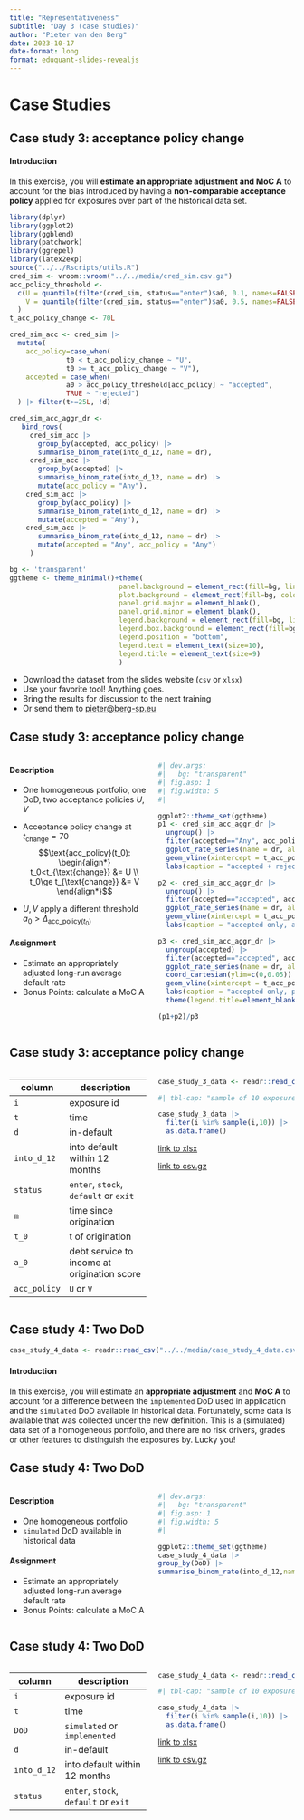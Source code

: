 ```yaml
---
title: "Representativeness"
subtitle: "Day 3 (case studies)"
author: "Pieter van den Berg"
date: 2023-10-17
date-format: long
format: eduquant-slides-revealjs
---
```



# Case Studies

## Case study 3: acceptance policy change {.smaller .r-fit-text auto-animate=true}


#### Introduction


In this exercise, you will **estimate an appropriate adjustment and MoC A** to account for the bias introduced by having a **non-comparable acceptance policy** applied for exposures over part of the historical data set. 

```r
library(dplyr)
library(ggplot2)
library(ggblend)
library(patchwork)
library(ggrepel)
library(latex2exp)
source("../../Rscripts/utils.R")
cred_sim <- vroom::vroom("../../media/cred_sim.csv.gz")
acc_policy_threshold <- 
  c(U = quantile(filter(cred_sim, status=="enter")$a0, 0.1, names=FALSE),
    V = quantile(filter(cred_sim, status=="enter")$a0, 0.5, names=FALSE)
  )
t_acc_policy_change <- 70L

cred_sim_acc <- cred_sim |> 
  mutate(
    acc_policy=case_when(
              t0 < t_acc_policy_change ~ "U",
              t0 >= t_acc_policy_change ~ "V"),
    accepted = case_when(
              a0 > acc_policy_threshold[acc_policy] ~ "accepted",
              TRUE ~ "rejected")
  ) |> filter(t>=25L, !d)

cred_sim_acc_aggr_dr <- 
   bind_rows(
     cred_sim_acc |>
       group_by(accepted, acc_policy) |> 
       summarise_binom_rate(into_d_12, name = dr),
     cred_sim_acc |> 
       group_by(accepted) |> 
       summarise_binom_rate(into_d_12, name = dr) |> 
       mutate(acc_policy = "Any"),
    cred_sim_acc |> 
       group_by(acc_policy) |> 
       summarise_binom_rate(into_d_12, name = dr) |> 
       mutate(accepted = "Any"),
    cred_sim_acc |> 
       summarise_binom_rate(into_d_12, name = dr) |> 
       mutate(accepted = "Any", acc_policy = "Any")
     )

bg <- 'transparent'
ggtheme <- theme_minimal()+theme(
                           panel.background = element_rect(fill=bg, linetype = "blank"), 
                           plot.background = element_rect(fill=bg, color=NA), 
                           panel.grid.major = element_blank(), 
                           panel.grid.minor = element_blank(), 
                           legend.background = element_rect(fill=bg, linetype = "blank"), 
                           legend.box.background = element_rect(fill=bg, linetype = "blank"),
                           legend.position = "bottom",
                           legend.text = element_text(size=10),
                           legend.title = element_text(size=9)
                           )


```


 * Download the dataset from the slides website (`csv` or `xlsx`)
 * Use your favorite tool! Anything goes.
 * Bring the results for discussion to the next training
 * Or send them to [pieter@berg-sp.eu](mailto:pieter@berg-sp.eu)

## Case study 3: acceptance policy change {.smaller .r-fit-text auto-animate=true}
:::: columns

::: {.column #vcenter width="50%" .r-fit-text }


#### Description

 * One homogeneous portfolio, one DoD, two acceptance policies $U,V$
 * Acceptance policy change at $t_{\text{change}} = 70$
$$\text{acc_policy}(t_0): \begin{align*} t_0<t_{\text{change}} &=  U \\ t_0\ge t_{\text{change}} &=  V \end{align*}$$

 * $U,V$ apply a different threshold $a_0>\Delta_{\text{acc_policy}(t_0)}$

#### Assignment

 * Estimate an appropriately adjusted long-run average default rate
 * Bonus Points: calculate a MoC A


::: 

::: {.column #vcenter width="50%" .r-fit-text }
```r
#| dev.args:
#|   bg: "transparent"
#| fig.asp: 1
#| fig.width: 5
#| 

ggplot2::theme_set(ggtheme)
p1 <- cred_sim_acc_aggr_dr |> 
  ungroup() |> 
  filter(accepted=="Any", acc_policy=="Any") |>
  ggplot_rate_series(name = dr, alpha = 0.33) +
  geom_vline(xintercept = t_acc_policy_change, linewidth=0.25, linetype = "dashed") +
  labs(caption = "accepted + rejected")

p2 <- cred_sim_acc_aggr_dr |> 
  ungroup() |> 
  filter(accepted=="accepted", acc_policy=="Any") |>
  ggplot_rate_series(name = dr, alpha = 0.33) +
  geom_vline(xintercept = t_acc_policy_change, linewidth=0.25, linetype = "dashed") +
  labs(caption = "accepted only, any policy")

p3 <- cred_sim_acc_aggr_dr |> 
  ungroup(accepted) |> 
  filter(accepted=="accepted", acc_policy!="Any") |>
  ggplot_rate_series(name = dr, alpha = 0.33) +
  coord_cartesian(ylim=c(0,0.05)) + 
  geom_vline(xintercept = t_acc_policy_change, linewidth=0.25, linetype = "dashed") +
  labs(caption = "accepted only, per policy") +
  theme(legend.title=element_blank()) 

(p1+p2)/p3

```
:::

::::


## Case study 3: acceptance policy change  {.smaller .r-fit-text auto-animate=true}


:::: columns
::: {.column width="50%" .r-fit-text }


| column    | description    |
|-------------|-------------|
|`i`| exposure id|
|`t`| time|
|`d`| in-default|
|`into_d_12`| into default within 12 months|
|`status`| `enter`, `stock`, `default` or `exit`|
|`m`|time since origination|
|`t_0`| t of origination|
|`a_0`| debt service to income at origination score|
|`acc_policy`| `U` or `V`|

:::
::: {.column width="50%" .r-fit-text .smaller}

```r
case_study_3_data <- readr::read_csv("../../media/case_study_3_data.csv.gz")
``` 

```r
#| tbl-cap: "sample of 10 exposures" 

case_study_3_data |>
  filter(i %in% sample(i,10)) |> 
  as.data.frame()
```
[ [link to xlsx]{.underline}](/media/case_study_2_data.xlsx)

[ [link to csv.gz]{.underline}](/media/case_study_2_data.csv.gz)
:::
::::



## Case study 4: Two DoD {.smaller .r-fit-text auto-animate=true}

```r
case_study_4_data <- readr::read_csv("../../media/case_study_4_data.csv.gz")
```
#### Introduction

In this exercise, you will estimate an **appropriate adjustment** and **MoC A** to account for a difference between the `implemented` DoD used in application and the `simulated` DoD available in historical data. Fortunately, some data is available that was collected under the new definition. This is a (simulated) data set of a homogeneous portfolio, and there are no risk drivers, grades or other features to distinguish the exposures by. Lucky you!

## Case study 4: Two DoD {.smaller .r-fit-text auto-animate=true}
:::: columns

::: {.column #vcenter width="50%" .r-fit-text }


#### Description

 * One homogeneous portfolio
 * `simulated` DoD available in historical data



#### Assignment

 * Estimate an appropriately adjusted long-run average default rate
 * Bonus Points: calculate a MoC A
 

::: 

::: {.column #vcenter width="50%" .r-fit-text }
```r
#| dev.args:
#|   bg: "transparent"
#| fig.asp: 1
#| fig.width: 5 
#|  

ggplot2::theme_set(ggtheme)
case_study_4_data |> 
group_by(DoD) |> 
summarise_binom_rate(into_d_12,name = dr) |> ggplot_rate_series(name=dr)

```
:::

::::


## Case study 4: Two DoD {.smaller .r-fit-text auto-animate=true}


:::: columns
::: {.column width="50%" .r-fit-text }


| column    | description    |
|-------------|-------------|
|`i`| exposure id|
|`t`| time|
|`DoD`| `simulated` or `implemented`|
|`d`| in-default|
|`into_d_12`| into default within 12 months|
|`status`| `enter`, `stock`, `default` or `exit`|


:::
::: {.column width="50%" .r-fit-text .smaller}

```r
case_study_4_data <- readr::read_csv("../../media/case_study_4_data.csv.gz")
``` 

```r
#| tbl-cap: "sample of 10 exposures" 

case_study_4_data |>
  filter(i %in% sample(i,10)) |> 
  as.data.frame()
```
[ [link to xlsx]{.underline}](/media/case_study_4_data.xlsx)

[ [link to csv.gz]{.underline}](/media/case_study_4_data.csv.gz)
:::
::::

